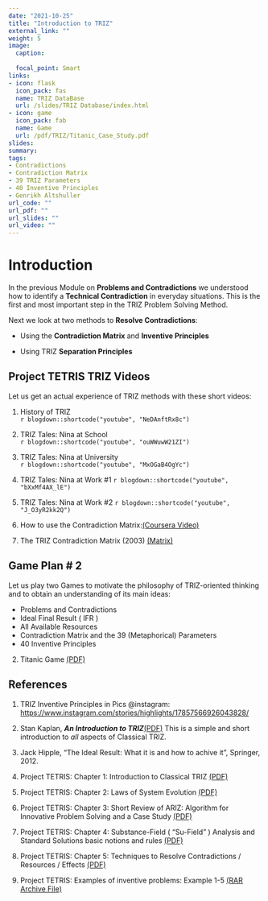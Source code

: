 ```yaml
---
date: "2021-10-25"
title: "Introduction to TRIZ"
external_link: ""
weight: 5
image:
  caption: 
  
  focal_point: Smart
links:
- icon: flask
  icon_pack: fas
  name: TRIZ DataBase
  url: /slides/TRIZ Database/index.html
- icon: game
  icon_pack: fab
  name: Game
  url: /pdf/TRIZ/Titanic_Case_Study.pdf
slides: 
summary: 
tags:
- Contradictions
- Contradiction Matrix
- 39 TRIZ Parameters
- 40 Inventive Principles
- Genrikh Altshuller
url_code: ""
url_pdf: ""
url_slides: ""
url_video: ""
---
```


# Introduction

In the previous Module on **Problems and Contradictions** we understood how to identify a **Technical Contradiction** in everyday situations. This is the first and most important step in the TRIZ Problem Solving Method. 

Next we look at two methods to **Resolve Contradictions**:

- Using the **Contradiction Matrix** and **Inventive Principles**

- Using TRIZ **Separation Principles**



## Project TETRIS TRIZ Videos
Let us get an actual experience of TRIZ methods with these short videos:


1. History of TRIZ   
  `r blogdown::shortcode("youtube", "NeDAnftRx8c")`<br>


2. TRIZ Tales: Nina at School   
  `r blogdown::shortcode("youtube", "ouWWuwW21ZI")` <br>

3. TRIZ Tales: Nina at University   
  `r blogdown::shortcode("youtube", "MxOGaB4OgYc")` <br>

4. TRIZ Tales: Nina at Work #1 
  `r blogdown::shortcode("youtube", "bXxMf4AX_lE")` <br>

5. TRIZ Tales: Nina at Work #2 
  `r blogdown::shortcode("youtube", "J_O3yR2kk2Q")` <br>


6. How to use the Contradiction Matrix:[(Coursera Video)](https://www.coursera.org/lecture/creative-thinking-techniques-and-tools-for-success/contradiction-matrix-DtEKz>)


7. The TRIZ Contradiction Matrix (2003) [(Matrix)](pdf/TRIZ/TRIZ_interactive_contradiction_matrix_2016.xlsx)


## Game Plan # 2

Let us play two Games to motivate the philosophy of TRIZ-oriented thinking and to obtain an understanding of its main ideas:  

- Problems and Contradictions
- Ideal Final Result ( IFR )
- All Available Resources  
- Contradiction Matrix and the 39 (Metaphorical) Parameters  
- 40 Inventive Principles  

2. Titanic Game [(PDF)](pdf/TRIZ/Titanic_Case_Study.pdf)


## References

1. TRIZ Inventive Principles in Pics @instagram: <https://www.instagram.com/stories/highlights/17857566926043828/>

1. Stan Kaplan, ***An Introduction to TRIZ***[(PDF)](pdf/TRIZ/Stan Kaplan-Intro-to-TRIZ.pdf)
This is a simple and short introduction to *all* aspects of Classical TRIZ.

1. Jack Hipple, "The Ideal Result: What it is and how to achive it", Springer, 2012.

1. Project TETRIS: Chapter 1: Introduction to Classical TRIZ [(PDF)](https://innovazionesistematica.it/wp-content/uploads/2020/10/EN_01.pdf)

1. Project TETRIS: Chapter 2: Laws of System Evolution [(PDF)](https://innovazionesistematica.it/wp-content/uploads/2020/10/EN_02.pdf)

1. Project TETRIS: Chapter 3: Short Review of ARIZ: Algorithm for Innovative Problem Solving and a Case Study [(PDF)](https://innovazionesistematica.it/wp-content/uploads/2020/10/EN_03.pdf)

1. Project TETRIS: Chapter 4: Substance-Field ( "Su-Field" ) Analysis and Standard Solutions basic notions and rules [(PDF)](https://innovazionesistematica.it/wp-content/uploads/2020/10/EN_04.pdf)

1. Project TETRIS: Chapter 5: Techniques  to  Resolve  Contradictions / Resources / Effects [(PDF)](https://innovazionesistematica.it/wp-content/uploads/2020/10/EN_05.pdf)

1. Project TETRIS: Examples of inventive problems: Example 1-5 [(RAR Archive File)](https://innovazionesistematica.it/wp-content/uploads/2020/10/ExamplesEN.rar)
